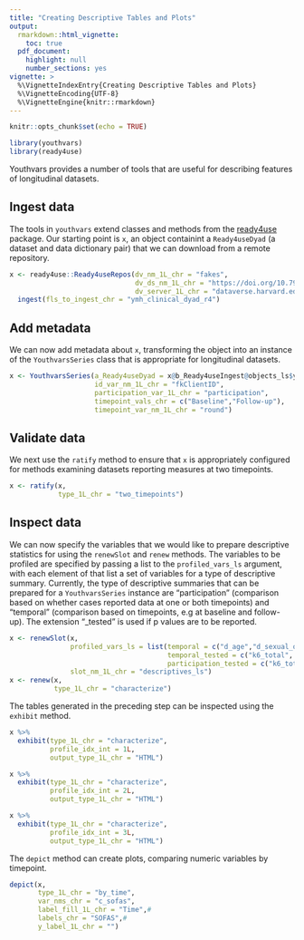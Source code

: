 ```yaml
---
title: "Creating Descriptive Tables and Plots"
output: 
  rmarkdown::html_vignette:
    toc: true
  pdf_document:
    highlight: null
    number_sections: yes
vignette: >
  %\VignetteIndexEntry{Creating Descriptive Tables and Plots}
  %\VignetteEncoding{UTF-8}
  %\VignetteEngine{knitr::rmarkdown}
---
```

```r
knitr::opts_chunk$set(echo = TRUE)
```
```r
library(youthvars)
library(ready4use)
```

Youthvars provides a number of tools that are useful for describing features of longitudinal datasets.

## Ingest data
The tools in `youthvars` extend classes and methods from the [ready4use](https://ready4-dev.github.io/ready4use/) package. Our starting point is `x`, an object containint a `Ready4useDyad` (a dataset and data dictionary pair) that we can download from a remote repository.

```r
x <- ready4use::Ready4useRepos(dv_nm_1L_chr = "fakes",
                               dv_ds_nm_1L_chr = "https://doi.org/10.7910/DVN/W95KED",
                               dv_server_1L_chr = "dataverse.harvard.edu") %>%
  ingest(fls_to_ingest_chr = "ymh_clinical_dyad_r4")
```

## Add metadata
We can now add metadata about `x`, transforming the object into an instance of the `YouthvarsSeries` class that is appropriate for longitudinal datasets.
```r
x <- YouthvarsSeries(a_Ready4useDyad = x@b_Ready4useIngest@objects_ls$ymh_clinical_dyad_r4,
                     id_var_nm_1L_chr = "fkClientID",
                     participation_var_1L_chr = "participation",
                     timepoint_vals_chr = c("Baseline","Follow-up"),
                     timepoint_var_nm_1L_chr = "round")
```

## Validate data
We next use the `ratify` method to ensure that `x` is appropriately configured for methods examining datasets reporting measures at two timepoints.

```r
x <- ratify(x,
            type_1L_chr = "two_timepoints")
```

## Inspect data
We can now specify the variables that we would like to prepare descriptive statistics for using the `renewSlot` and `renew` methods. The variables to be profiled are specified by passing a list to the `profiled_vars_ls` argument, with each element of that list a set of variables for a type of descriptive summary. Currently, the type of descriptive summaries that can be prepared for a `YouthvarsSeries` instance are "participation" (comparison based on whether cases reported data at one or both timepoints) and "temporal" (comparison based on timepoints, e.g at baseline and follow-up). The extension "_tested" is used if p values are to be reported.

```r
x <- renewSlot(x,
               profiled_vars_ls = list(temporal = c("d_age","d_sexual_ori_s","d_ATSI","d_studying_working","d_relation_s"),  
                                       temporal_tested = c("k6_total", "phq9_total", "bads_total", "gad7_total"), 
                                       participation_tested = c("k6_total", "phq9_total", "bads_total", "gad7_total")),
               slot_nm_1L_chr = "descriptives_ls")
x <- renew(x,
           type_1L_chr = "characterize")

```

The tables generated in the preceding step can be inspected using the `exhibit` method.

```r
x %>%
  exhibit(type_1L_chr = "characterize",
          profile_idx_int = 1L,
          output_type_1L_chr = "HTML")
```

```r
x %>%
  exhibit(type_1L_chr = "characterize",
          profile_idx_int = 2L,
          output_type_1L_chr = "HTML")
```

```r
x %>%
  exhibit(type_1L_chr = "characterize",
          profile_idx_int = 3L,
          output_type_1L_chr = "HTML")
```
The `depict` method can create plots, comparing numeric variables by timepoint.


```r
depict(x,
       type_1L_chr = "by_time",
       var_nms_chr = "c_sofas",
       label_fill_1L_chr = "Time",#
       labels_chr = "SOFAS",#
       y_label_1L_chr = "")
```

